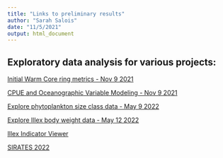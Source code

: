 ```yaml
---
title: "Links to preliminary results"
author: "Sarah Salois"
date: "11/5/2021"
output: html_document
---
```

  
  <!-- ADD LINKS BELOW, note, using the RMD link syntax will open the presentation in the same tab, which is annoying. Use the html with the "_blank" to fix that behavior --> 
  
## Exploratory data analysis for various projects:
  
<a href="https://ssalois1.github.io/preliminary_results/calc_dist_to_wcr.html" target="_blank"> Initial Warm Core ring metrics - Nov 9 2021 </a>
  
  
<a href="https://ssalois1.github.io/preliminary_results/analyze_pulse_with_env.html" target="_blank"> CPUE and Oceanographic Variable Modeling - Nov 9 2021 </a>  


<a href="https://ssalois1.github.io/preliminary_results/viz_phyto_size_class.html" target="_blank"> Explore phytoplankton size class data - May 9 2022 </a>
 
 
 <a href="https://ssalois1.github.io/preliminary_results/viz_phyto_size_class.html" target="_blank"> Explore Illex body weight data - May 12 2022 </a>
 
 
 <a href="https://ssalois1.github.io/preliminary_results/view_weekly_indicators.html" target="_blank"> Illex Indicator Viewer </a>
 
 
 <a href="https://ssalois1.github.io/preliminary_results/sirates_2022_data_viz.html" target="_blank"> SIRATES 2022 </a>
  